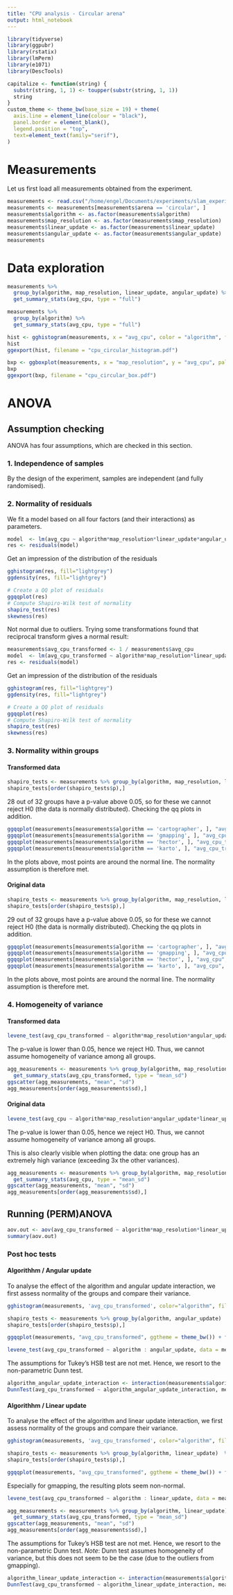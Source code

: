 ```yaml
---
title: "CPU analysis - Circular arena"
output: html_notebook
---
```


```r
library(tidyverse)
library(ggpubr)
library(rstatix)
library(lmPerm)
library(e1071)
library(DescTools)

capitalize <- function(string) {
  substr(string, 1, 1) <- toupper(substr(string, 1, 1))
  string
}
custom_theme <- theme_bw(base_size = 19) + theme(
  axis.line = element_line(colour = "black"),
  panel.border = element_blank(),
  legend.position = "top",
  text=element_text(family="serif"),
)
```

# Measurements
Let us first load all measurements obtained from the experiment.

```r
measurements <- read.csv("/home/engel/Documents/experiments/slam_experiment/run_table.csv")
measurements <- measurements[measurements$arena == 'circular', ]
measurements$algorithm <- as.factor(measurements$algorithm)
measurements$map_resolution <- as.factor(measurements$map_resolution)
measurements$linear_update <- as.factor(measurements$linear_update)
measurements$angular_update <- as.factor(measurements$angular_update)
measurements
```

# Data exploration
```r
measurements %>%
  group_by(algorithm, map_resolution, linear_update, angular_update) %>%
  get_summary_stats(avg_cpu, type = "full")

measurements %>%
  group_by(algorithm) %>%
  get_summary_stats(avg_cpu, type = "full")
```

```r
hist <- gghistogram(measurements, x = "avg_cpu", color = "algorithm", fill = "algorithm", palette='jco') + custom_theme + xlab('CPU Utilisation (%)') + ylab('Count') + labs(color='Algorithm', fill='Algorithm') 
hist
ggexport(hist, filename = "cpu_circular_histogram.pdf")
```

```r
bxp <- ggboxplot(measurements, x = "map_resolution", y = "avg_cpu", palette = "jco", color="algorithm", facet.by = c("linear_update", "angular_update"), labeller="label_both") + theme_bw(base_size = 19) + theme(legend.position="top", text=element_text(family="serif")) + xlab('Map resolution') + ylab('CPU Utilisation (%)') + labs(color='Algorithm', fill='Algorithm')
bxp
ggexport(bxp, filename = "cpu_circular_box.pdf")
```
# ANOVA

## Assumption checking
ANOVA has four assumptions, which are checked in this section.

### 1. Independence of samples
By the design of the experiment, samples are independent (and fully randomised).

### 2. Normality of residuals
We fit a model based on all four factors (and their interactions) as parameters.
```r
model  <- lm(avg_cpu ~ algorithm*map_resolution*linear_update*angular_update, data = measurements)
res <- residuals(model)
```

Get an impression of the distribution of the residuals
```r
gghistogram(res, fill="lightgrey")
ggdensity(res, fill="lightgrey")

# Create a QQ plot of residuals
ggqqplot(res)
# Compute Shapiro-Wilk test of normality
shapiro_test(res)
skewness(res)
```
Not normal due to outliers. Trying some transformations found that reciprocal transform gives a normal result:
```r
measurements$avg_cpu_transformed <- 1 / measurements$avg_cpu
model  <- lm(avg_cpu_transformed ~ algorithm*map_resolution*linear_update*angular_update, data = measurements)
res <- residuals(model)
```

Get an impression of the distribution of the residuals
```r
gghistogram(res, fill="lightgrey")
ggdensity(res, fill="lightgrey")

# Create a QQ plot of residuals
ggqqplot(res)
# Compute Shapiro-Wilk test of normality
shapiro_test(res)
skewness(res)
```

### 3. Normality within groups
#### Transformed data
```r
shapiro_tests <- measurements %>% group_by(algorithm, map_resolution, linear_update, angular_update)  %>% shapiro_test(avg_cpu_transformed)
shapiro_tests[order(shapiro_tests$p),]
```

28 out of 32 groups have a p-value above 0.05, so for these we cannot reject H0 (the data is normally distributed). Checking the qq plots in addition.

```r
ggqqplot(measurements[measurements$algorithm == 'cartographer', ], "avg_cpu_transformed", ggtheme = theme_bw()) + facet_grid( linear_update + angular_update ~ map_resolution, labeller = "label_both")
ggqqplot(measurements[measurements$algorithm == 'gmapping', ], "avg_cpu_transformed", ggtheme = theme_bw()) + facet_grid(linear_update + angular_update ~ map_resolution, labeller = "label_both")
ggqqplot(measurements[measurements$algorithm == 'hector', ], "avg_cpu_transformed", ggtheme = theme_bw()) + facet_grid(linear_update + angular_update ~ map_resolution, labeller = "label_both")
ggqqplot(measurements[measurements$algorithm == 'karto', ], "avg_cpu_transformed", ggtheme = theme_bw()) + facet_grid(linear_update + angular_update ~ map_resolution, labeller = "label_both")
```
In the plots above, most points are around the normal line.  The normality assumption is therefore met.

#### Original data
```r
shapiro_tests <- measurements %>% group_by(algorithm, map_resolution, linear_update, angular_update)  %>% shapiro_test(avg_cpu)
shapiro_tests[order(shapiro_tests$p),]
```

29 out of 32 groups have a p-value above 0.05, so for these we cannot reject H0 (the data is normally distributed). Checking the qq plots in addition.

```r
ggqqplot(measurements[measurements$algorithm == 'cartographer', ], "avg_cpu", ggtheme = theme_bw()) + facet_grid( linear_update + angular_update ~ map_resolution, labeller = "label_both")
ggqqplot(measurements[measurements$algorithm == 'gmapping', ], "avg_cpu", ggtheme = theme_bw()) + facet_grid(linear_update + angular_update ~ map_resolution, labeller = "label_both")
ggqqplot(measurements[measurements$algorithm == 'hector', ], "avg_cpu", ggtheme = theme_bw()) + facet_grid(linear_update + angular_update ~ map_resolution, labeller = "label_both")
ggqqplot(measurements[measurements$algorithm == 'karto', ], "avg_cpu", ggtheme = theme_bw()) + facet_grid(linear_update + angular_update ~ map_resolution, labeller = "label_both")
```
In the plots above, most points are around the normal line.  The normality assumption is therefore met.

### 4. Homogeneity of variance
#### Transformed data
```r
levene_test(avg_cpu_transformed ~ algorithm*map_resolution*angular_update*linear_update, data = measurements)
```
The p-value is lower than 0.05, hence we reject H0. Thus, we cannot assume homogeneity of variance among all groups.

```r
agg_measurements <- measurements %>% group_by(algorithm, map_resolution, linear_update, angular_update) %>%
  get_summary_stats(avg_cpu_transformed, type = "mean_sd")
ggscatter(agg_measurements, "mean", "sd")
agg_measurements[order(agg_measurements$sd),]
```
#### Original data
```r
levene_test(avg_cpu ~ algorithm*map_resolution*angular_update*linear_update, data = measurements)
```
The p-value is lower than 0.05, hence we reject H0. Thus, we cannot assume homogeneity of variance among all groups.

This is also clearly visible when plotting the data: one group has an extremely high variance (exceeding 3x the other variances).

```r
agg_measurements <- measurements %>% group_by(algorithm, map_resolution, linear_update, angular_update) %>%
  get_summary_stats(avg_cpu, type = "mean_sd")
ggscatter(agg_measurements, "mean", "sd")
agg_measurements[order(agg_measurements$sd),]
```

## Running (PERM)ANOVA

```r
aov.out <- aov(avg_cpu_transformed ~ algorithm*map_resolution*linear_update*angular_update, data=measurements)
summary(aov.out)
```

### Post hoc tests

#### Algorithhm / Angular update
To analyse the effect of the algorithm and angular update interaction, we first assess normality of the groups and compare their variance.

```r
gghistogram(measurements, 'avg_cpu_transformed', color="algorithm", fill="algorithm") + custom_theme

shapiro_tests <- measurements %>% group_by(algorithm, angular_update)  %>% shapiro_test(avg_cpu_transformed)
shapiro_tests[order(shapiro_tests$p),]
```

```r
ggqqplot(measurements, "avg_cpu_transformed", ggtheme = theme_bw()) + facet_grid( angular_update ~ algorithm, labeller = "label_both")
```

```r
levene_test(avg_cpu_transformed ~ algorithm : angular_update, data = measurements)
```
The assumptions for Tukey's HSB test are not met. Hence, we resort to the non-parametric Dunn test.

```r
algorithm_angular_update_interaction <- interaction(measurements$algorithm, measurements$angular_update)
DunnTest(avg_cpu_transformed ~ algorithm_angular_update_interaction, measurements, method='BH')
```

#### Algorithhm / Linear update
To analyse the effect of the algorithm and linear update interaction, we first assess normality of the groups and compare their variance.

```r
gghistogram(measurements, 'avg_cpu_transformed', color="algorithm", fill="algorithm") + custom_theme

shapiro_tests <- measurements %>% group_by(algorithm, linear_update)  %>% shapiro_test(avg_cpu_transformed)
shapiro_tests[order(shapiro_tests$p),]
```

```r
ggqqplot(measurements, "avg_cpu_transformed", ggtheme = theme_bw()) + facet_grid(linear_update ~ algorithm, labeller = "label_both")
```
Especially for gmapping, the resulting plots seem non-normal.

```r
levene_test(avg_cpu_transformed ~ algorithm : linear_update, data = measurements)
```

```r
agg_measurements <- measurements %>% group_by(algorithm, linear_update) %>%
  get_summary_stats(avg_cpu_transformed, type = "mean_sd")
ggscatter(agg_measurements, "mean", "sd")
agg_measurements[order(agg_measurements$sd),]
```

The assumptions for Tukey's HSB test are not met. Hence, we resort to the non-parametric Dunn test.
*Note*: Dunn test assumes homogeneity of variance, but this does not seem to be the case (due to the outliers from gmapping).

```r
algorithm_linear_update_interaction <- interaction(measurements$algorithm, measurements$linear_update)
DunnTest(avg_cpu_transformed ~ algorithm_linear_update_interaction, measurements, method='BH')
```
